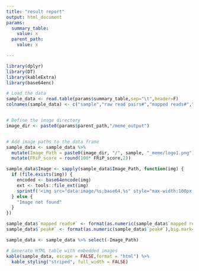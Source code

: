 ```yaml
---
title: "result report"
output: html_document
params:
  summary_table:
    value: x
  parent_path:
    value: x

---
```


```r
library(dplyr)
library(DT)
library(kableExtra)
library(base64enc)

# Load the data
sample_data <- read.table(params$summary_table,sep="\t",header=F)
colnames(sample_data) <- c("sample","raw read pairs#","mapped reads#","peak#","FRiP_score")


# Define the image directory
image_dir <- paste0(params$parent_path,"/meme_output")


# Add image paths to the data frame
sample_data <- sample_data %>%
  mutate(Image_Path = paste0(image_dir, "/", sample, "_meme/logo1.png")) %>%
  mutate(FRiP_score = round(100* FRiP_score,2))

sample_data$Image <- sapply(sample_data$Image_Path, function(img) {
  if (file.exists(img)) {
    encoded <- base64encode(img)
    ext <- tools::file_ext(img)
    sprintf('<img src="data:image/%s;base64,%s" style="max-width:100px;">', ext, encoded)
  } else {
    "Image not found"
  }
})

sample_data$`mapped reads#` <- format(as.numeric(sample_data$`mapped reads#`),big.mark=",")
sample_data$`peak#` <- format(as.numeric(sample_data$`peak#`),big.mark=",")

sample_data <- sample_data %>% select(-Image_Path)

# Generate HTML table with embedded images
kable(sample_data, escape = FALSE,format = "html") %>%
  kable_styling("striped", full_width = FALSE)
```
